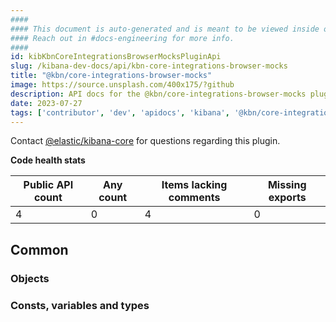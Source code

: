 ```yaml
---
####
#### This document is auto-generated and is meant to be viewed inside our experimental, new docs system.
#### Reach out in #docs-engineering for more info.
####
id: kibKbnCoreIntegrationsBrowserMocksPluginApi
slug: /kibana-dev-docs/api/kbn-core-integrations-browser-mocks
title: "@kbn/core-integrations-browser-mocks"
image: https://source.unsplash.com/400x175/?github
description: API docs for the @kbn/core-integrations-browser-mocks plugin
date: 2023-07-27
tags: ['contributor', 'dev', 'apidocs', 'kibana', '@kbn/core-integrations-browser-mocks']
---
```




Contact [@elastic/kibana-core](https://github.com/orgs/elastic/teams/kibana-core) for questions regarding this plugin.

**Code health stats**

| Public API count  | Any count | Items lacking comments | Missing exports |
|-------------------|-----------|------------------------|-----------------|
| 4 | 0 | 4 | 0 |

## Common

### Objects
<DocDefinitionList data={kbnCoreIntegrationsBrowserMocksObj.common.objects}/>

### Consts, variables and types
<DocDefinitionList data={kbnCoreIntegrationsBrowserMocksObj.common.misc}/>

